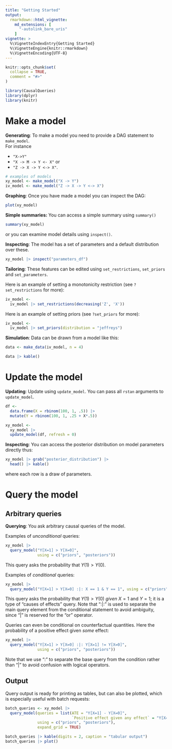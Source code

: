 ```yaml
---
title: "Getting Started"
output: 
  rmarkdown::html_vignette:
    md_extensions: [ 
      "-autolink_bare_uris" 
    ]
vignette: >
  %\VignetteIndexEntry{Getting Started}
  %\VignetteEngine{knitr::rmarkdown}
  %\VignetteEncoding{UTF-8}
---
```


```r
knitr::opts_chunk$set(
  collapse = TRUE,
  comment = "#>"
)

```

```r
library(CausalQueries)
library(dplyr)
library(knitr)
```

# Make a model

**Generating**: To make a model you need to provide a DAG statement to `make_model`.  
For instance 

* `"X->Y"`
*  `"X -> M -> Y <- X"` or  
* `"Z -> X -> Y <-> X"`. 

```r
# examples of models
xy_model <- make_model("X -> Y")
iv_model <- make_model("Z -> X -> Y <-> X")

```

**Graphing**: Once you have made a model you can inspect the DAG:

```r
plot(xy_model)
```

**Simple summaries:** You can access a simple summary using `summary()`


```r
summary(xy_model)
```

or you can examine model details using `inspect()`.

**Inspecting**: The model has a set of parameters and a default distribution over these.


```r
xy_model |> inspect("parameters_df") 
```

**Tailoring**: These features can be edited using `set_restrictions`, `set_priors` and `set_parameters`.

Here is an example of setting a monotonicity restriction  (see `?set_restrictions` for more): 

```r
iv_model <- 
  iv_model |> set_restrictions(decreasing('Z', 'X'))
```

Here is an example of setting priors (see `?set_priors` for more): 

```r
iv_model <- 
  iv_model |> set_priors(distribution = "jeffreys")
```

**Simulation**: Data can be drawn from a model like this:

```r
data <- make_data(iv_model, n = 4) 

data |> kable()

```

# Update the model

**Updating**: Update using `update_model`. You can pass all `rstan` arguments to `update_model`.

```r
df <- 
  data.frame(X = rbinom(100, 1, .5)) |>
  mutate(Y = rbinom(100, 1, .25 + X*.5))

xy_model <- 
  xy_model |> 
  update_model(df, refresh = 0)
```

**Inspecting**: You can access the posterior distribution on model parameters directly thus:

```r

xy_model |> grab("posterior_distribution") |> 
  head() |> kable()

```

where each row is a draw of parameters.

# Query the model

## Arbitrary queries

**Querying**: You ask arbitrary causal queries of the model. 

Examples of *unconditional* queries:

```r
xy_model |> 
  query_model("Y[X=1] > Y[X=0]", 
              using = c("priors", "posteriors")) 

```

This query asks the probability that $Y(1)> Y(0)$.

Examples of *conditional* queries:

```r
xy_model |> 
  query_model("Y[X=1] > Y[X=0] :|: X == 1 & Y == 1", using = c("priors", "posteriors")) 
```

This query asks the probability that $Y(1) > Y(0)$ *given* $X=1$ and $Y=1$; it is a type of "causes of effects" query. Note that ":|:" is used to separate the main query element from the conditional statement to avoid ambiguity, since "|" is reserved for the "or" operator.

Queries can even be conditional on counterfactual quantities. Here the probability of a positive effect given *some* effect:

```r
xy_model |> 
  query_model("Y[X=1] > Y[X=0] :|: Y[X=1] != Y[X=0]",
              using = c("priors", "posteriors")) 
```

Note that we use ":" to separate the base query from the condition rather than "|" to avoid confusion with logical operators. 

## Output

Query output is ready for printing as tables, but can also be plotted, which is especially useful with batch requests:


```r
batch_queries <- xy_model |> 
  query_model(queries = list(ATE = "Y[X=1] - Y[X=0]", 
                             `Positive effect given any effect` = "Y[X=1] > Y[X=0] :|: Y[X=1] != Y[X=0]"), 
              using = c("priors", "posteriors"), 
              expand_grid = TRUE) 

batch_queries |> kable(digits = 2, caption = "tabular output")
batch_queries |> plot() 
```
